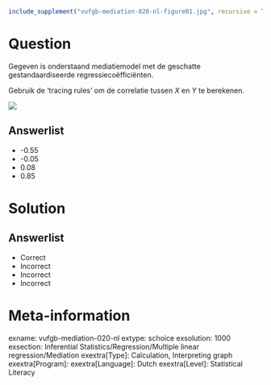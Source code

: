 ```r
include_supplement("vufgb-mediation-020-nl-figure01.jpg", recursive = TRUE)
```

Question
========

Gegeven is onderstaand mediatiemodel met de geschatte gestandaardiseerde regressiecoëfficiënten. 

Gebruik de ‘tracing rules’ om de correlatie tussen *X* en *Y* te berekenen.

![](vufgb-mediation-020-nl-figure01.jpg)
  
Answerlist
----------
* -0.55
* -0.05
* 0.08
* 0.85

Solution
========

Answerlist
----------
* Correct
* Incorrect
* Incorrect
* Incorrect

Meta-information
================
exname: vufgb-mediation-020-nl
extype: schoice
exsolution: 1000
exsection: Inferential Statistics/Regression/Multiple linear regression/Mediation
exextra[Type]: Calculation, Interpreting graph
exextra[Program]: 
exextra[Language]: Dutch
exextra[Level]: Statistical Literacy
